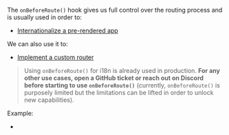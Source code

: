 
The `onBeforeRoute()` hook gives us full control over the routing process and is usually used in order to:
 - [Internationalize a pre-rendered app](/i18n#with-pre-rendering)

We can also use it to:
 - [Implement a custom router](https://github.com/brillout/vite-plugin-ssr/issues/140)

> Using `onBeforeRoute()` for i18n is already used in production. **For any other use cases, open a GitHub ticket or reach out on Discord before starting to use `onBeforeRoute()`** (currently, `onBeforeRoute()` is purposely limited but the limitations can be lifted in order to unlock new capabilities).

Example:
- <Link href='/examples/i18n-prerender/renderer/_default.page.route.js' />
